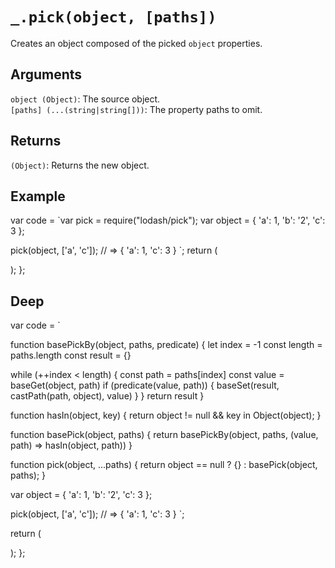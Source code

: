 # `_.pick(object, [paths])`

Creates an object composed of the picked `object` properties.

## Arguments

`object (Object)`: The source object.  
`[paths] (...(string|string[]))`: The property paths to omit.  

## Returns

`(Object)`: Returns the new object.

## Example


  var code = `var pick = require("lodash/pick");
var object = { 'a': 1, 'b': '2', 'c': 3 };
 
pick(object, ['a', 'c']);
// => { 'a': 1, 'c': 3 }
`;
  return (
    <div>
      <Embed source={code} />
    </div>
  );
};

<Demo />

## Deep

  var code = `

function basePickBy(object, paths, predicate) {
  let index = -1
  const length = paths.length
  const result = {}

  while (++index < length) {
    const path = paths[index]
    const value = baseGet(object, path)
    if (predicate(value, path)) {
      baseSet(result, castPath(path, object), value)
    }
  }
  return result
}
 
function hasIn(object, key) {
    return object != null && key in Object(object);
}

function basePick(object, paths) {
  return basePickBy(object, paths, (value, path) => hasIn(object, path))
}

function pick(object, ...paths) {
    return object == null ? {} : basePick(object, paths);
}

var object = { 'a': 1, 'b': '2', 'c': 3 };
 
pick(object, ['a', 'c']);
// => { 'a': 1, 'c': 3 }
`;

return (

<div>
  <Embed source={code} />
</div>
); 
};

<DeepDemo />
